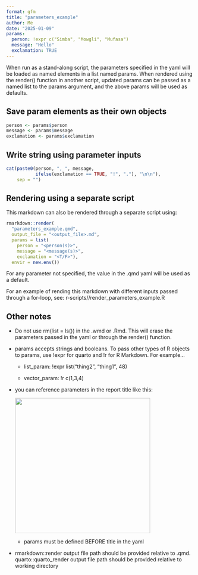 ---
format: gfm
title: "parameters_example"
author: Me
date: "2025-01-09"
params:
  person: !expr c("Simba", "Mowgli", "Mufasa")
  message: "Hello"
  exclamation: TRUE
---

When run as a stand-along script, the parameters specified in the yaml will be loaded as named elements in a list named params. When rendered using the render() function in another script, updated params can be passed as a named list to the params argument, and the above params will be used as defaults.

## Save param elements as their own objects

```{r}
person <- params$person
message <- params$message
exclamation <- params$exclamation
```

## Write string using parameter inputs

```{r}
cat(paste0(person, ", ", message,
           ifelse(exclamation == TRUE, "!", "."), "\n\n"),
    sep = "")
```

## Rendering using a separate script

This markdown can also be rendered through a separate script using:

```{r, eval = FALSE}
rmarkdown::render(
  "parameters_example.qmd",
  output_file = "<output_file>.md",
  params = list(
    person = "<person(s)>",
    message = "<message(s)>",
    exclamation = "<T/F>"),
  envir = new.env())
```

For any parameter not specified, the value in the .qmd yaml will be used as a default.

For an example of rending this markdown with different inputs passed through a for-loop, see: r-scripts//render_parameters_example.R

## Other notes

-   Do not use rm(list = ls()) in the .wmd or .Rmd. This will erase the parameters passed in the yaml or through the render() function.

-   params accepts strings and booleans. To pass other types of R objects to params, use !expr for quarto and !r for R Markdown. For example...

    -   list_param: !expr list("thing2", "thing1", 48)

    -   vector_param: !r c(1,3,4)

-   you can reference parameters in the report title like this:

    ![](images/clipboard-4015420709.png){width="363"}

    -   params must be defined BEFORE title in the yaml

-   rmarkdown::render output file path should be provided relative to .qmd. quarto::quarto_render output file path should be provided relative to working directory
